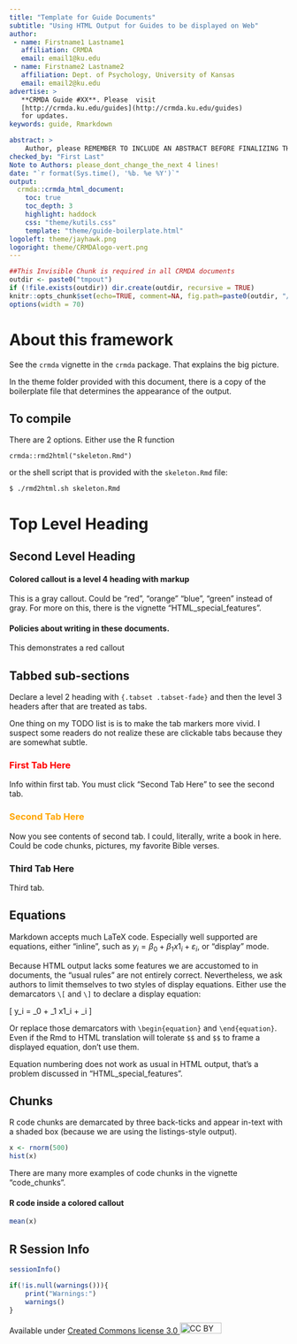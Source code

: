 ```yaml
---
title: "Template for Guide Documents"
subtitle: "Using HTML Output for Guides to be displayed on Web"
author:
 - name: Firstname1 Lastname1
   affiliation: CRMDA
   email: email1@ku.edu
 - name: Firstname2 Lastname2
   affiliation: Dept. of Psychology, University of Kansas
   email: email2@ku.edu
advertise: >
   **CRMDA Guide #XX**. Please  visit 
   [http://crmda.ku.edu/guides](http://crmda.ku.edu/guides) 
   for updates.
keywords: guide, Rmarkdown

abstract: >
    Author, please REMEMBER TO INCLUDE AN ABSTRACT BEFORE FINALIZING THIS DOCUMENT!
checked_by: "First Last"
Note to Authors: please_dont_change_the_next 4 lines!
date: "`r format(Sys.time(), '%b. %e %Y')`"
output:
  crmda::crmda_html_document:
    toc: true
    toc_depth: 3
    highlight: haddock
    css: "theme/kutils.css"
    template: "theme/guide-boilerplate.html"
logoleft: theme/jayhawk.png
logoright: theme/CRMDAlogo-vert.png
---
```


```r
##This Invisible Chunk is required in all CRMDA documents
outdir <- paste0("tmpout")
if (!file.exists(outdir)) dir.create(outdir, recursive = TRUE)
knitr::opts_chunk$set(echo=TRUE, comment=NA, fig.path=paste0(outdir, "/p-"))
options(width = 70)
```


# About this framework

See the `crmda` vignette in the `crmda` package.  That
explains the big picture. 

In the theme folder provided with this document, there is a
copy of the boilerplate file that determines the appearance of the
output. 



## To compile

There are 2 options. Either use the R function

```
crmda::rmd2html("skeleton.Rmd")
```

or the shell script that is provided with the `skeleton.Rmd` file:

```
$ ./rmd2html.sh skeleton.Rmd
```


# Top Level Heading

## Second Level Heading

#### Colored callout is a level 4 heading with markup {.bs-callout .bs-callout-gray}
This is a gray callout. Could be "red", "orange" "blue", "green"
instead of gray. For more on this, there is the vignette "HTML_special_features".

#### Policies about writing in these documents. {.bs-callout .bs-callout-red}
This demonstrates a red callout

## Tabbed sub-sections {.tabset .tabset-fade}

Declare a level 2 heading with `{.tabset .tabset-fade}` and then the
level 3 headers after that are treated as tabs.

One thing on my TODO list is is to make the tab markers more vivid. I
suspect some readers do not realize these are clickable tabs because
they are somewhat subtle.

### <span style="color:red">First Tab Here</span>

Info within first tab. You must click "Second Tab Here" to see the
second tab.

### <span style="color:orange">Second Tab Here</span>

Now you see contents of second tab. I could, literally, write a book
in here. Could be code chunks, pictures, my favorite Bible verses.

### Third Tab Here

Third tab. 

## Equations

Markdown accepts much LaTeX code. Especially well supported are
equations, either "inline", such as $y_i = \beta_0 + \beta_1 x1_i +
\varepsilon_i$, or "display" mode.

Because HTML output lacks some features we are accustomed to in \LaTeX
documents, the "usual rules" are not entirely correct. Nevertheless,
we ask authors to limit themselves to two styles of display equations.
Either use the demarcators `\[` and `\]` to declare a display equation:

\[
y_i = \beta_0 + \beta_1 x1_i + \varepsilon_i \label{eq:lin10}
\]

Or replace those demarcators with `\begin{equation}` and
`\end{equation}`. Even if the Rmd to HTML translation will tolerate
`$$` and `$$` to frame a displayed equation, don't use them.

Equation numbering does not work as usual in HTML output, that's
a problem discussed in "HTML_special_features".


## Chunks

R code chunks are demarcated by three back-ticks and appear in-text
with a shaded box (because we are using the listings-style output).

```r
x <- rnorm(500)
hist(x)
```

There are many more examples of code chunks in the vignette "code_chunks". 

#### R code inside a colored callout {.bs-callout .bs-callout-red}
```r
mean(x)
```



[//]: (All guides must have this as the final stanza)

## R Session Info
```r
sessionInfo()
```

```r
if(!is.null(warnings())){
    print("Warnings:")
    warnings()
}
```

Available under
[Created Commons license 3.0 <img src="http://crmda.dept.ku.edu/images/cc-3.0.png" alt="CC BY"
style="width: 75px;height: 20px;"/>](http://creativecommons.org/licenses/by/3.0/)

